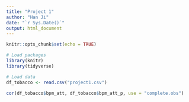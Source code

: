 ```yaml
---
title: "Project 1"
author: "Han Ji"
date: "`r Sys.Date()`"
output: html_document
---
```


```r
knitr::opts_chunk$set(echo = TRUE)

# Load packages
library(knitr)
library(tidyverse)

# Load data
df_tobacco <- read.csv("project1.csv")
```


```r

cor(df_tobacco$bpm_att, df_tobacco$bpm_att_p, use = "complete.obs")

```

